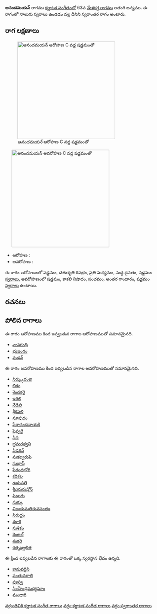 {{Infobox ragam
	| name          	= ఆనందమయన్
	| synonym	    	= 
	| mela          	= 
	| chakra        	= 
	| janaka        	= 
	| type          	= స్వరాంతర
	| arohanam      	= {{svaraC|S|R2|M2|D1|S'}} 
	| avarohanam    	= {{svaraC|S'|N3|P|G3|S}}
	| jeeva         	=
	| chhaya        	=
	| nyasa         	=
	| vishesha      	= 
	| equivalent  		= 
}}
{{కర్ణాటక సంగీత రాగాలు}}
'''ఆనందమయన్''' రాగము [[కర్ణాటక సంగీతం]]లో 63వ [[మేళకర్త రాగము]] లతంగి జన్యము.  ఈ రాగంలో నాలుగు స్వరాలు ఉండడం వల్ల దీనిని స్వరాంతర రాగం అంటారు.


==రాగ లక్షణాలు==
[[Image:anandamayan_ar_kb2wiki.png|thumb|right|316px|''ఆనందమయన్'' ఆరోహణ C వద్ద షడ్జమంతో]]
	[[Image:anandamayan_av_kb2wiki.png|thumb|right|316px|''ఆనందమయన్'' అవరోహణ C వద్ద షడ్జమంతో]]

* ఆరోహణ : {{svaraC|S|R2|M2|D1|S'}} 
* అవరోహణ : {{svaraC|S'|N3|P|G3|S}}

ఈ రాగం ఆరోహణంలో షడ్జమం, చతుశృతి రిషభం, ప్రతి మధ్యమం, సుద్ద దైవతం, షడ్జమం [[స్వరాలు]], అవరోహణంలో షడ్జమం, కాకలి  నిషాదం, పంచమం, అంతర గాంధారం, షడ్జమం [[స్వరాలు]] ఉంటాయి.

==రచనలు==



==పోలిన రాగాలు==
ఈ రాగం ఆరోహణము కింద ఇవ్వబడిన రాగాల ఆరోహణముతో సమానమైనది.
* [[వానగంధి]]
* [[భుజంగం]]
* [[ పుడన్]]

ఈ రాగం అవరోహణము కింద ఇవ్వబడిన రాగాల అవరోహణముతో సమానమైనది.
* [[నిర్క్కురంజి]]
* [[బికం]]
* [[శెందకరై]]
* [[ఇరిలి]]
* [[నేడిలి]]
* [[శ్రీకనలి]]
* [[నూపురం]]
* [[పేరానందనాయకి]]
* [[షెవ్వరై]]
* [[సిన]]
* [[భ్రమరధ్వని]]
* [[పిడకన్]]
* [[సుకల్వరుపి]]
* [[సుభాష్]]
* [[పేరందభోగి]]
* [[కరికల]]
* [[ఉడుపతి]]
* [[ శ్రీఎరురున్డోన్]]
* [[పిఱుగు]]
* [[నుక్కు]]
* [[విజయమతిరువసంతం]]
* [[సిరుద్రం]]
* [[శకారి]]
* [[సుశికం]]
* [[శెంటల్]]
* [[శంకరి]]
* [[రత్నజ్వలిత]]

ఈ క్రింద ఇవ్వబడిన రాగాలకు ఈ రాగంతో ఒక్క స్వరస్థాన భేదం ఉన్నది.
* [[కామవర్ధిని]]
* [[పంతువరాలి]]
* [[పూర్వి]]
* [[సింహేంద్రమధ్యమాం]]
* [[మందారి]]



[[వర్గం:తెవికి కర్ణాటక సంగీత రాగాలు]]
[[వర్గం:కర్ణాటక సంగీత రాగాలు]]
[[వర్గం:స్వరాంతర రాగాలు]]